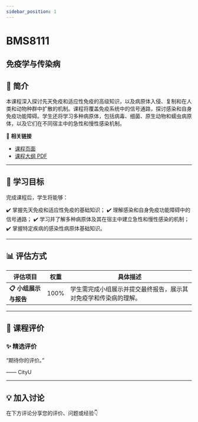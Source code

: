 ```yaml
---
sidebar_position: 1
---
```


# BMS8111
## 免疫学与传染病

## **📘 简介**
本课程深入探讨先天免疫和适应性免疫的高级知识，以及病原体入侵、复制和在人类和动物种群中扩散的机制。课程将覆盖免疫系统中的信号通路，探讨感染和自身免疫功能障碍。学生还将学习多种病原体，包括病毒、细菌、原生动物和蠕虫病原体，以及它们在不同宿主中的急性和慢性感染机制。

🔗 **相关链接**
- [课程页面](https://www.cityu.edu.hk/catalogue/pg/202425/course/BMS8111.htm)
- [课程大纲 PDF](https://www.cityu.edu.hk/catalogue/pg/202425/course/BMS8111.pdf)

---

## **🎯 学习目标**

完成课程后，学生将能够：

✔️ 掌握先天免疫和适应性免疫的基础知识；
✔️ 理解感染和自身免疫功能障碍中的信号通路；
✔️ 学习并了解多种病原体及其在宿主中建立急性和慢性感染的机制；
✔️ 掌握特定疾病的感染性病原体基础知识。

---

## **📊 评估方式**

| **评估项目**          | **权重** | **具体描述**                                                                                     |
|----------------------|---------|-----------------------------------------------------------------------------------------------|
| **📋 小组展示与报告**  | 100%    | 学生需完成小组展示并提交最终报告，展示其对免疫学和传染病的理解。                                  |

---

## **💬 课程评价**

### ✨ **精选评价**
<div className={commentStyles.commentBox}>
    <p className={commentStyles.commentText}>
        “期待你的评价。”
    </p>
    <p className={commentStyles.commentAuthor}>—— CityU</p>
</div>

---

## **💡 加入讨论**

在下方评论分享您的评价、问题或经验👇
<Utterances />